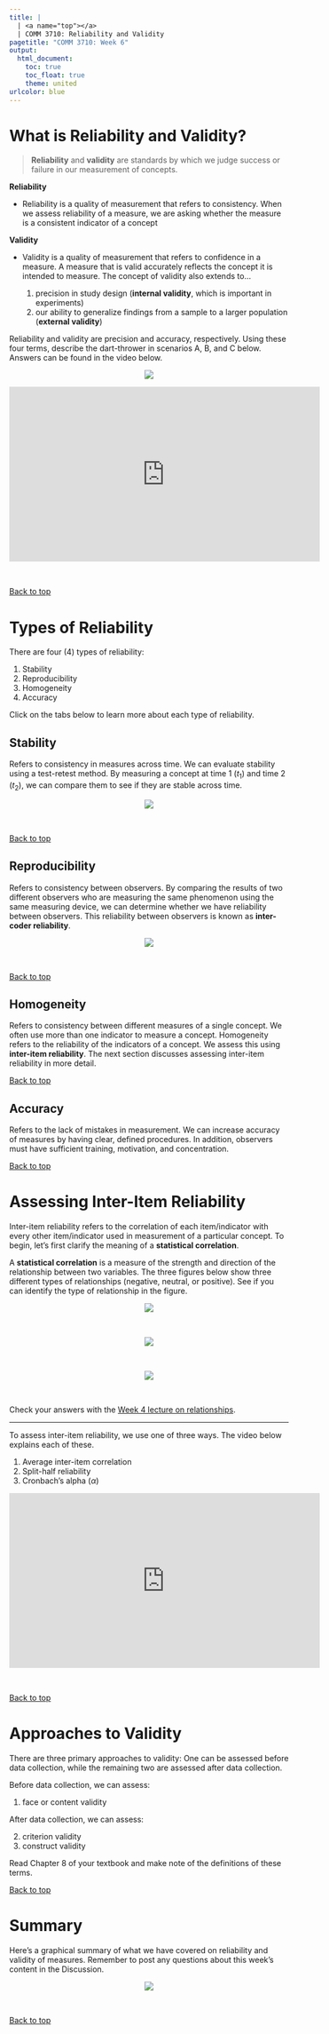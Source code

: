 ---
title: |
  | <a name="top"></a>
  | COMM 3710: Reliability and Validity
pagetitle: "COMM 3710: Week 6"
output:
  html_document:
    toc: true
    toc_float: true
    theme: united
urlcolor: blue
---

# What is Reliability and Validity?
> **Reliability** and **validity** are standards by which we judge success or failure in our measurement of concepts.

**Reliability**

- Reliability is a quality of measurement that refers to consistency. When we assess reliability of a measure, we are asking whether the measure is a consistent indicator of a concept

**Validity**

- Validity is a quality of measurement that refers to confidence in a measure. A measure that is valid accurately reflects the concept it is intended to measure. The concept of validity also extends to...

   1. precision in study design (**internal validity**, which is important in experiments)
   2. our ability to generalize findings from a sample to a larger population (**external validity**)

Reliability and validity are precision and accuracy, respectively. Using these four terms, describe the dart-thrower in scenarios A, B, and C below. Answers can be found in the video below.

<center>
<img src="https://sarakyeo.github.io/images/rel-val-01.png"/>
<br>

<iframe width="560" height="315" src="https://player.vimeo.com/video/451652472" frameborder="0" allowfullscreen></iframe>
</center>
<br>

<a href="#top">Back to top</a>


# Types of Reliability {.tabset .tabset-fade}
There are four (4) types of reliability:

1. Stability
2. Reproducibility
3. Homogeneity
4. Accuracy

Click on the tabs below to learn more about each type of reliability.

## Stability
Refers to consistency in measures across time. We can evaluate stability using a test-retest method. By measuring a concept at time 1 ($t_1$) and time 2 ($t_2$), we can compare them to see if they are stable across time.

<center>
<img src="https://sarakyeo.github.io/images/stability.png"/>
</center>
<br>

<a href="#top">Back to top</a>

## Reproducibility
Refers to consistency between observers. By comparing the results of two different observers who are measuring the same phenomenon using the same measuring device, we can determine whether we have reliability between observers. This reliability between observers is known as **inter-coder reliability**.

<center>
<img src="https://sarakyeo.github.io/images/reproducibility.png"/>
</center>
<br>

<a href="#top">Back to top</a>

## Homogeneity
Refers to consistency between different measures of a single concept. We often use more than one indicator to measure a concept. Homogeneity refers to the reliability of the indicators of a concept. We assess this using **inter-item reliability**. The next section discusses assessing inter-item reliability in more detail.

<a href="#top">Back to top</a>

## Accuracy
Refers to the lack of mistakes in measurement. We can increase accuracy of measures by having clear, defined procedures. In addition, observers must have sufficient training, motivation, and concentration.

<a href="#top">Back to top</a>


# Assessing Inter-Item Reliability
Inter-item reliability refers to the correlation of each item/indicator with every other item/indicator used in measurement of a particular concept. To begin, let's first clarify the meaning of a **statistical correlation**.

A **statistical correlation** is a measure of the strength and direction of the relationship between two variables. The three figures below show three different types of relationships (negative, neutral, or positive). See if you can identify the type of relationship in the figure.

<center>
<img src="https://sarakyeo.github.io/images/r-neu.png"/>
</center>
<br>

<center>
<img src="https://sarakyeo.github.io/images/r-pos.png"/>
</center>
<br>

<center>
<img src="https://sarakyeo.github.io/images/r-neg.png"/>
</center>
<br>

Check your answers with the [Week 4 lecture on relationships](https://yesuncomm.github.io/comm3710_fall2020/week4.html#Relationships).

<hr>

To assess inter-item reliability, we use one of three ways. The video below explains each of these.

1. Average inter-item correlation
2. Split-half reliability
3. Cronbach's alpha ($\alpha$)

<center>
<iframe width="560" height="315" src="https://player.vimeo.com/video/451655609" frameborder="0" allowfullscreen></iframe>
</center>
<br>

<a href="#top">Back to top</a>


# Approaches to Validity
There are three primary approaches to validity: One can be assessed before data collection, while the remaining two are assessed after data collection.

Before data collection, we can assess:

1. face or content validity

After data collection, we can assess:

2. criterion validity
3. construct validity

Read Chapter 8 of your textbook and make note of the definitions of these terms.

<a href="#top">Back to top</a>


# Summary
Here's a graphical summary of what we have covered on reliability and validity of measures. Remember to post any questions about this week's content in the Discussion.

<center>
<img src="https://sarakyeo.github.io/images/rel-val-summary.png"/>
</center>
<br>

<a href="#top">Back to top</a>